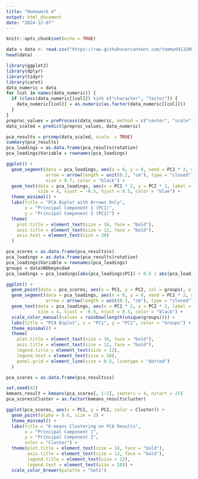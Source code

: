 ---
title: "Homework 4"
output: html_document
date: "2024-12-07"
---

```{r setup, include=FALSE}
knitr::opts_chunk$set(echo = TRUE)
```

```{r}
data = data <- read.csv("https://raw.githubusercontent.com/tommy04132002/33333/main/ObesityDataSet_raw_and_data_sinthetic.csv")
head(data)
```

```{r}
library(ggplot2)
library(dplyr)
library(tidyr)
library(caret)
data_numeric = data
for (col in names(data_numeric)) {
  if (class(data_numeric[[col]]) %in% c("character", "factor")) {
    data_numeric[[col]] = as.numeric(as.factor(data_numeric[[col]]))
  }
}
preproc_values = preProcess(data_numeric, method = c("center", "scale"))
data_scaled = predict(preproc_values, data_numeric)

pca_results = prcomp(data_scaled, scale. = TRUE)
summary(pca_results)
pca_loadings = as.data.frame(pca_results$rotation)
pca_loadings$Variable = rownames(pca_loadings) 

ggplot() +
  geom_segment(data = pca_loadings, aes(x = 0, y = 0, xend = PC1 * 2, yend = PC2 * 2),
               arrow = arrow(length = unit(0.2, "cm"), type = "closed"),
               size = 0.7, color = "black") +
  geom_text(data = pca_loadings, aes(x = PC1 * 2, y = PC2 * 2, label = Variable),
            size = 4, vjust = -0.5, hjust = 0.5, color = "blue") +
  theme_minimal() +
  labs(title = "PCA Biplot with Arrows Only",
       x = "Principal Component 1 (PC1)",
       y = "Principal Component 2 (PC2)") +
  theme(
    plot.title = element_text(size = 16, face = "bold"),
    axis.title = element_text(size = 12, face = "bold"),
    axis.text = element_text(size = 10)
  )
```


```{r}
pca_scores = as.data.frame(pca_results$x)  
pca_loadings = as.data.frame(pca_results$rotation) 
pca_loadings$Variable = rownames(pca_loadings)
groups = data$NObeyesdad
pca_loadings = pca_loadings[abs(pca_loadings$PC1) > 0.5 | abs(pca_loadings$PC2) > 0.5, ]

ggplot() +
  geom_point(data = pca_scores, aes(x = PC1, y = PC2, col = groups), alpha = 0.6, size = 2) +
  geom_segment(data = pca_loadings, aes(x = 0, y = 0, xend = PC1 * 2, yend = PC2 * 2),
               arrow = arrow(length = unit(0.2, "cm"), type = "closed"), color = "black", size = 0.7) +
  geom_text(data = pca_loadings, aes(x = PC1 * 2, y = PC2 * 2, label = Variable),
            size = 4, vjust = -0.5, hjust = 0.5, color = "black") +
  scale_color_manual(values = rainbow(length(unique(groups)))) +
  labs(title = "PCA Biplot", x = "PC1", y = "PC2", color = "Groups") +
  theme_minimal() +
  theme(
    plot.title = element_text(size = 16, face = "bold"),
    axis.title = element_text(size = 12, face = "bold"),
    legend.title = element_text(size = 12),
    legend.text = element_text(size = 10),
    panel.grid = element_line(size = 0.5, linetype = "dotted")
  )
```

```{r}
pca_scores = as.data.frame(pca_results$x)

set.seed(42)
kmeans_result = kmeans(pca_scores[, 1:2], centers = 4, nstart = 25)
pca_scores$Cluster = as.factor(kmeans_result$cluster)

ggplot(pca_scores, aes(x = PC1, y = PC2, color = Cluster)) +
  geom_point(alpha = 0.6, size = 2) +
  theme_minimal() +
  labs(title = "K-means Clustering on PCA Results",
       x = "Principal Component 1",
       y = "Principal Component 2",
       color = "Cluster") +
  theme(plot.title = element_text(size = 16, face = "bold"),
        axis.title = element_text(size = 12, face = "bold"),
        legend.title = element_text(size = 12),
        legend.text = element_text(size = 10)) +
  scale_color_brewer(palette = "Set1")
```



